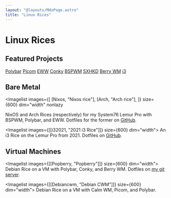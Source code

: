 ```yaml
---
layout: "@layouts/MdxPage.astro"
title: "Linux Rices"
---
```



# Linux Rices

## Featured Projects

[Polybar](https://github.com/polybar/polybar)
[Picom](https://github.com/yshui/picom)
[EWW](https://github.com/elkowar/eww)
[Conky](https://github.com/brndnmtthws/conky)
[BSPWM](https://github.com/baskerville/bspwm)
[SXHKD](https://github.com/baskerville/sxhkd)
[Berry WM](https://berrywm.org/)
[i3](https://i3wm.org/)


## Bare Metal


<Imagelist
  images={[
    [Nixos, "Nixos rice"],
    [Arch, "Arch rice"],
  ]}
  size={600}
  dim="width"
  nonlazy
>
  NixOS and Arch Rices (respectively) for my System76 Lemur Pro with BSPWM,
  Polybar, and EWW. Dotfiles for the former on
  [GitHub](https://github.com/junikimm717/nixosdots).
</Imagelist>


<Imagelist images={[[i32021, "2021 i3 Rice"]]} size={600} dim="width">
  An i3 Rice on the Lemur Pro from 2021. Dotfiles on
  [GitHub](https://github.com/junikimm717/Dotfiles-i3-rice).
</Imagelist>

## Virtual Machines


<Imagelist images={[[Popberry, "Popberry"]]} size={600} dim="width">
  Debian Rice on a VM with Polybar, Conky, and Berry WM. Dotfiles on [my git
  server](https://git.junickim.me/junirices/popberry).
</Imagelist>


<Imagelist images={[[Debiancwm, "Debian CWM"]]} size={600} dim="width">
  Debian Rice on a VM with Calm WM, Picom, and Polybar.
</Imagelist>

